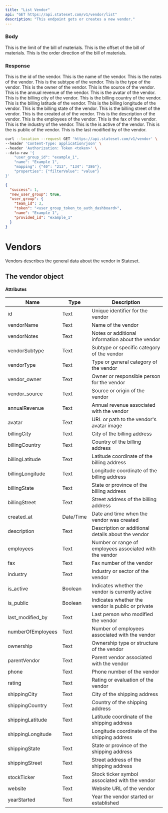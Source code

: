```yaml
---
title: "List Vendor"
api: "GET https://api.stateset.com/v1/vendor/list"
description: "This endpoint gets or creates a new vendor."
---
```


### Body

<ParamField body="limit" required="false" type="string">
  This is the limit of the bill of materials.
</ParamField>

<ParamField body="offset" required="false" type="string">
  This is the offset of the bill of materials.
</ParamField>

<ParamField body="order_direction" required="false" type="string">
  This is the order direction of the bill of materials.
</ParamField>

### Response

<ResponseField name="id" type="number">
    This is the id of the vendor.
</ResponseField>

<ResponseField name="vendorName" type="string">
    This is the name of the vendor.
</ResponseField>

<ResponseField name="vendorNotes" type="string">
    This is the notes of the vendor.
</ResponseField>

<ResponseField name="vendorSubtype" type="string">
    This is the subtype of the vendor.
</ResponseField>

<ResponseField name="vendorType" type="string">
    This is the type of the vendor.
</ResponseField>

<ResponseField name="vendor_owner" type="string">
    This is the owner of the vendor.
</ResponseField>

<ResponseField name="vendor_source" type="string">
    This is the source of the vendor.
</ResponseField>

<ResponseField name="annualRevenue" type="string">
    This is the annual revenue of the vendor.
</ResponseField>

<ResponseField name="avatar" type="string">
    This is the avatar of the vendor.
</ResponseField>

<ResponseField name="billingCity" type="string">
    This is the billing city of the vendor.
</ResponseField>

<ResponseField name="billingCountry" type="string">
    This is the billing country of the vendor.
</ResponseField>

<ResponseField name="billingLatitude" type="string">
    This is the billing latitude of the vendor.
</ResponseField>

<ResponseField name="billingLongitude" type="string">
    This is the billing longitude of the vendor.
</ResponseField>

<ResponseField name="billingState" type="string">
    This is the billing state of the vendor.
</ResponseField>

<ResponseField name="billingStreet" type="string">
    This is the billing street of the vendor.
</ResponseField>

<ResponseField name="created_at" type="string">
    This is the created at of the vendor.
</ResponseField>

<ResponseField name="description" type="string">
    This is the description of the vendor.
</ResponseField>

<ResponseField name="employees" type="string">
    This is the employees of the vendor.
</ResponseField>

<ResponseField name="fax" type="string">
    This is the fax of the vendor.
</ResponseField>

<ResponseField name="industry" type="string">
    This is the industry of the vendor.
</ResponseField>

<ResponseField name="is_active" type="string">
    This is the is active of the vendor.
</ResponseField>

<ResponseField name="is_public" type="string">
    This is the is public of the vendor.
</ResponseField>

<ResponseField name="last_modified_by" type="string">
    This is the last modified by of the vendor.
</ResponseField>

<RequestExample>

```bash cURL
curl --location --request GET 'https://api.stateset.com/v1/vendor' \
--header 'Content-Type: application/json' \
--header 'Authorization: Token <token>' \
--data-raw '{
    "user_group_id": "example_1",
    "name": "Example 1",
    "mapping": {"40": "213", "134": "386"},
    "properties": {"filterValue": "value"}
}'
```

</RequestExample>

<ResponseExample>

```json Response
{
  "success": 1,
  "new_user_group": true,
  "user_group": {
    "team_id": 3,
    "token": "<user_group_token_to_auth_dashboard>",
    "name": "Example 1",
    "provided_id": "example_1"
  }
}
```

</ResponseExample>


# Vendors

Vendors describes the general data about the vendor in Stateset.

## The vendor object

#### Attributes

| Name               | Type      | Description                                             |
| ------------------ | --------- | ------------------------------------------------------- |
| id                 | Text      | Unique identifier for the vendor                        |
| vendorName         | Text      | Name of the vendor                                      |
| vendorNotes        | Text      | Notes or additional information about the vendor        |
| vendorSubtype      | Text      | Subtype or specific category of the vendor              |
| vendorType         | Text      | Type or general category of the vendor                  |
| vendor\_owner      | Text      | Owner or responsible person for the vendor              |
| vendor\_source     | Text      | Source or origin of the vendor                          |
| annualRevenue      | Text      | Annual revenue associated with the vendor               |
| avatar             | Text      | URL or path to the vendor's avatar image                |
| billingCity        | Text      | City of the billing address                             |
| billingCountry     | Text      | Country of the billing address                          |
| billingLatitude    | Text      | Latitude coordinate of the billing address              |
| billingLongitude   | Text      | Longitude coordinate of the billing address             |
| billingState       | Text      | State or province of the billing address                |
| billingStreet      | Text      | Street address of the billing address                   |
| created\_at        | Date/Time | Date and time when the vendor was created               |
| description        | Text      | Description or additional details about the vendor      |
| employees          | Text      | Number or range of employees associated with the vendor |
| fax                | Text      | Fax number of the vendor                                |
| industry           | Text      | Industry or sector of the vendor                        |
| is\_active         | Boolean   | Indicates whether the vendor is currently active        |
| is\_public         | Boolean   | Indicates whether the vendor is public or private       |
| last\_modified\_by | Text      | Last person who modified the vendor                     |
| numberOfEmployees  | Text      | Number of employees associated with the vendor          |
| ownership          | Text      | Ownership type or structure of the vendor               |
| parentVendor       | Text      | Parent vendor associated with the vendor                |
| phone              | Text      | Phone number of the vendor                              |
| rating             | Text      | Rating or evaluation of the vendor                      |
| shippingCity       | Text      | City of the shipping address                            |
| shippingCountry    | Text      | Country of the shipping address                         |
| shippingLatitude   | Text      | Latitude coordinate of the shipping address             |
| shippingLongitude  | Text      | Longitude coordinate of the shipping address            |
| shippingState      | Text      | State or province of the shipping address               |
| shippingStreet     | Text      | Street address of the shipping address                  |
| stockTicker        | Text      | Stock ticker symbol associated with the vendor          |
| website            | Text      | Website URL of the vendor                               |
| yearStarted        | Text      | Year the vendor started or established                  |
